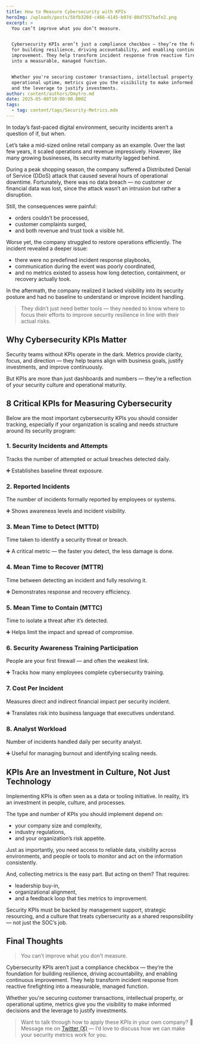 ```yaml
---
title: How to Measure Cybersecurity with KPIs
heroImg: /uploads/posts/5bfb328d-c466-4145-b97d-80d7557bafe2.png
excerpt: >
  You can’t improve what you don’t measure.


  Cybersecurity KPIs aren’t just a compliance checkbox — they’re the foundation
  for building resilience, driving accountability, and enabling continuous
  improvement. They help transform incident response from reactive firefighting
  into a measurable, managed function.


  Whether you're securing customer transactions, intellectual property, or
  operational uptime, metrics give you the visibility to make informed decisions
  and the leverage to justify investments.
author: content/authors/Dmytro.md
date: 2025-05-08T10:00:00.000Z
tags:
  - tag: content/tags/Security-Metrics.mdx
---
```


In today’s fast-paced digital environment, security incidents aren’t a question of if, but when.

Let’s take a mid-sized online retail company as an example. Over the last few years, it scaled operations and revenue impressively. However, like many growing businesses, its security maturity lagged behind.

During a peak shopping season, the company suffered a Distributed Denial of Service (DDoS) attack that caused several hours of operational downtime. Fortunately, there was no data breach — no customer or financial data was lost, since the attack wasn’t an intrusion but rather a disruption.

Still, the consequences were painful:

* orders couldn’t be processed, 
* customer complaints surged, 
* and both revenue and trust took a visible hit. 

Worse yet, the company struggled to restore operations efficiently. The incident revealed a deeper issue:

* there were no predefined incident response playbooks, 
* communication during the event was poorly coordinated, 
* and no metrics existed to assess how long detection, containment, or recovery actually took. 

In the aftermath, the company realized it lacked visibility into its security posture and had no baseline to understand or improve incident handling.

> They didn’t just need better tools — they needed to know where to focus their efforts to improve security resilience in line with their actual risks.

## Why Cybersecurity KPIs Matter

Security teams without KPIs operate in the dark. Metrics provide clarity, focus, and direction — they help teams align with business goals, justify investments, and improve continuously.

But KPIs are more than just dashboards and numbers — they’re a reflection of your security culture and operational maturity.

## 8 Critical KPIs for Measuring Cybersecurity

Below are the most important cybersecurity KPIs you should consider tracking, especially if your organization is scaling and needs structure around its security program:

### 1. Security Incidents and Attempts

Tracks the number of attempted or actual breaches detected daily.

➕ Establishes baseline threat exposure.

### 2. Reported Incidents

The number of incidents formally reported by employees or systems.

➕ Shows awareness levels and incident visibility.

### 3. Mean Time to Detect (MTTD)

Time taken to identify a security threat or breach.

➕ A critical metric — the faster you detect, the less damage is done.

### 4. Mean Time to Recover (MTTR)

Time between detecting an incident and fully resolving it.

➕ Demonstrates response and recovery efficiency.

### 5. Mean Time to Contain (MTTC)

Time to isolate a threat after it’s detected.

➕ Helps limit the impact and spread of compromise.

### 6. Security Awareness Training Participation

People are your first firewall — and often the weakest link.

➕ Tracks how many employees complete cybersecurity training.

### 7. Cost Per Incident

Measures direct and indirect financial impact per security incident.

➕ Translates risk into business language that executives understand.

### 8. Analyst Workload

Number of incidents handled daily per security analyst.

➕ Useful for managing burnout and identifying scaling needs.

## KPIs Are an Investment in Culture, Not Just Technology

Implementing KPIs is often seen as a data or tooling initiative. In reality, it’s an investment in people, culture, and processes.

The type and number of KPIs you should implement depend on:

* your company size and complexity, 
* industry regulations, 
* and your organization’s risk appetite. 

Just as importantly, you need access to reliable data, visibility across environments, and people or tools to monitor and act on the information consistently.

And, collecting metrics is the easy part. But acting on them? That requires:

* leadership buy-in, 
* organizational alignment, 
* and a feedback loop that ties metrics to improvement. 

Security KPIs must be backed by management support, strategic resourcing, and a culture that treats cybersecurity as a shared responsibility — not just the SOC’s job.

## Final Thoughts

> You can’t improve what you don’t measure.

Cybersecurity KPIs aren’t just a compliance checkbox — they’re the foundation for building resilience, driving accountability, and enabling continuous improvement. They help transform incident response from reactive firefighting into a measurable, managed function.

Whether you're securing customer transactions, intellectual property, or operational uptime, metrics give you the visibility to make informed decisions and the leverage to justify investments.

> Want to talk through how to apply these KPIs in your own company? 💬 Message me on [Twitter (X)](https://x.com/vorotech) — I’d love to discuss how we can make your security metrics work for you.
